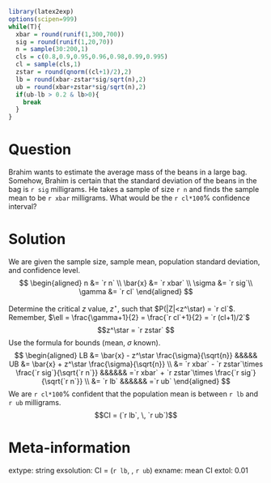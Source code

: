 ```r
library(latex2exp)
options(scipen=999)
while(T){
  xbar = round(runif(1,300,700))
  sig = round(runif(1,20,70))
  n = sample(30:200,1)
  cls = c(0.8,0.9,0.95,0.96,0.98,0.99,0.995)
  cl = sample(cls,1)
  zstar = round(qnorm((cl+1)/2),2)
  lb = round(xbar-zstar*sig/sqrt(n),2)
  ub = round(xbar+zstar*sig/sqrt(n),2)
  if(ub-lb > 0.2 & lb>0){
    break
  }
}
```

Question
========

Brahim wants to estimate the average mass of the beans in a large bag. Somehow, Brahim is certain that the standard deviation of the beans in the bag is `r sig` milligrams. He takes a sample of size `r n` and finds the sample mean to be `r xbar` milligrams. What would be the `r cl*100`% confidence interval?

Solution
========

We are given the sample size, sample mean, population standard deviation, and confidence level.
$$
\begin{aligned}
n &= `r n` \\
\bar{x} &= `r xbar` \\
\sigma &= `r sig`\\
\gamma &= `r cl`
\end{aligned}
$$

Determine the critical $z$ value, $z^\star$, such that $P(|Z|<z^\star) = `r cl`$. Remember, $\ell = \frac{\gamma+1}{2} = \frac{`r cl`+1}{2} = `r (cl+1)/2`$
$$z^\star = `r zstar` $$
Use the formula for bounds (mean, $\sigma$ known).
$$
\begin{aligned}
LB &= \bar{x} - z^\star \frac{\sigma}{\sqrt{n}} &&&&& UB &= \bar{x} + z^\star \frac{\sigma}{\sqrt{n}} \\
   &= `r xbar` - `r zstar`\times \frac{`r sig`}{\sqrt{`r n`}} &&&&&& =`r xbar` + `r zstar`\times \frac{`r sig`}{\sqrt{`r n`}} \\
   &= `r lb` &&&&&& =`r ub` 
\end{aligned}
$$
We are `r cl*100`% confident that the population mean is between `r lb` and `r ub` milligrams.
$$CI = (`r lb`, \, `r ub`)$$


Meta-information
============
extype: string
exsolution: CI = (`r lb`, \, `r ub`)
exname: mean CI
extol: 0.01
